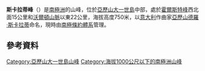 {{coord|71|16|S|70|26|W|display=title}}

'''斯卡拉蒂峰'''（{{lang-en|Scarlatti Peak}}）是[[南極洲|南極洲]]的山峰，位於[[亞歷山大一世島|亞歷山大一世島]]中部，處於[[霍爾斯特峰|霍爾斯特峰]]西北面15公里和[[沃爾頓山脈|沃爾頓山脈]]以東22公里，海拔高度750米，以[[意大利|意大利]]作曲家[[亞歷山德羅·斯卡拉蒂|亞歷山德羅·斯卡拉蒂]]命名，現時由[[南極條約體系|南極條約體系]]管理。

==參考資料==
{{usgs-gazetteer}}

{{DEFAULTSORT:Scarlatti Peak}}
[[Category:亞歷山大一世島山峰|Category:亞歷山大一世島山峰]]
[[Category:海拔1000公尺以下的南極洲山峰|Category:海拔1000公尺以下的南極洲山峰]]

{{AlexanderIsland-geo-stub}}